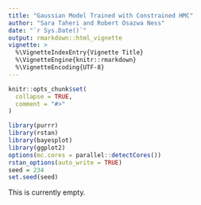```yaml
---
title: "Gaussian Model Trained with Constrained HMC"
author: "Sara Taheri and Robert Osazwa Ness"
date: "`r Sys.Date()`"
output: rmarkdown::html_vignette
vignette: >
  %\VignetteIndexEntry{Vignette Title}
  %\VignetteEngine{knitr::rmarkdown}
  %\VignetteEncoding{UTF-8}
---
```


```r
knitr::opts_chunk$set(
  collapse = TRUE,
  comment = "#>"
)
```

```r
library(purrr)
library(rstan)
library(bayesplot)
library(ggplot2)
options(mc.cores = parallel::detectCores())
rstan_options(auto_write = TRUE)
seed = 234
set.seed(seed)
```


This is currently empty.

